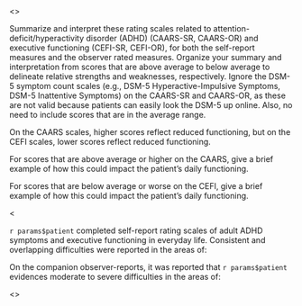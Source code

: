 <<PROMPT>>

Summarize and interpret these rating scales related to
attention-deficit/hyperactivity disorder (ADHD) (CAARS-SR, CAARS-OR) and
executive functioning (CEFI-SR, CEFI-OR), for both the self-report measures and
the observer rated measures. Organize your summary and interpretation from
scores that are above average to below average to delineate relative strengths
and weaknesses, respectively. Ignore the DSM-5 symptom count scales (e.g., DSM-5
Hyperactive-Impulsive Symptoms, DSM-5 Inattentive Symptoms) on the CAARS-SR
and CAARS-OR, as these are not valid because patients can easily look the DSM-5
up online. Also, no need to include scores that are in the average range.

On the CAARS scales, higher scores reflect reduced functioning, but on the CEFI scales, lower scores reflect reduced functioning.

For scores that are above average or higher on the CAARS, give a brief example of how this could impact the patient's daily functioning.

For scores that are below average or worse on the CEFI, give a brief example of how this could impact the patient's daily functioning.

<<EXAMPLE>>

`r params$patient` completed self-report rating scales of adult ADHD symptoms
and executive functioning in everyday life. Consistent and overlapping difficulties were reported in the areas of:

<!-- insert 2-3 of the highest and lowest scores on the CAARS-SR and CEFI-SR -->

On the companion observer-reports, it was reported that `r params$patient` evidences
moderate to severe difficulties in the areas of:

<!-- insert 2-3 of the highest and lowest scores on the CAARS-SR and CEFI-SR -->

<<START>>
